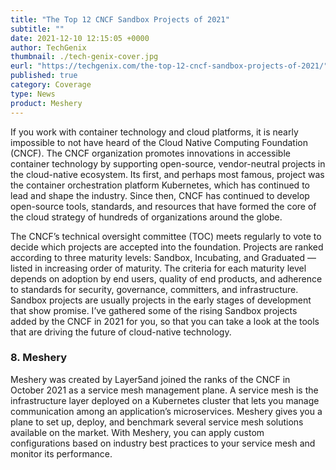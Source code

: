```yaml
---
title: "The Top 12 CNCF Sandbox Projects of 2021"
subtitle: ""
date: 2021-12-10 12:15:05 +0000
author: TechGenix
thumbnail: ./tech-genix-cover.jpg
eurl: "https://techgenix.com/the-top-12-cncf-sandbox-projects-of-2021/" 
published: true
category: Coverage
type: News
product: Meshery
---
```



<NewsWrapper>

<div>

If you work with container technology and cloud platforms, it is nearly impossible to not have heard of the Cloud Native Computing Foundation (CNCF). 
The CNCF organization promotes innovations in accessible container technology by supporting open-source, vendor-neutral projects in the cloud-native ecosystem.
Its first, and perhaps most famous, project was the container orchestration platform Kubernetes, which has continued to lead and shape the industry.
Since then, CNCF has continued to develop open-source tools, standards, and resources that have formed the core of the cloud strategy of hundreds of organizations around the globe.

The CNCF’s technical oversight committee (TOC) meets regularly to vote to decide which projects are accepted into the foundation.
Projects are ranked according to three maturity levels: Sandbox, Incubating, and Graduated — listed in increasing order of maturity.
The criteria for each maturity level depends on adoption by end users, quality of end products, and adherence to standards for security, governance, committers, and infrastructure.
Sandbox projects are usually projects in the early stages of development that show promise.
I’ve gathered some of the rising Sandbox projects added by the CNCF in 2021 for you, so that you can take a look at the tools that are driving the future of cloud-native technology.

<h3>8. Meshery</h3>
<Link to="/cloud-native-management/meshery">Meshery</Link> was created by <Link to ="/company/about">Layer5</Link>and joined the ranks of the CNCF in October 2021 as a service mesh management plane.
A service mesh is the infrastructure layer deployed on a Kubernetes cluster that lets you manage communication among an application’s microservices.
Meshery gives you a plane to set up, deploy, and benchmark several service mesh solutions available on the market.
With Meshery, you can apply custom configurations based on industry best practices to your service mesh and monitor its performance.

</div>
<br></br>

</NewsWrapper>
